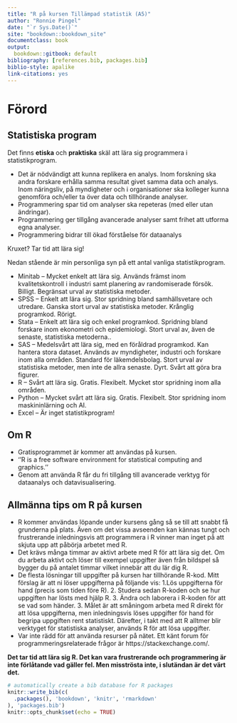 ```yaml
--- 
title: "R på kursen Tillämpad statistik (A5)"
author: "Ronnie Pingel"
date: "`r Sys.Date()`"
site: "bookdown::bookdown_site"
documentclass: book
output:
  bookdown::gitbook: default
bibliography: [references.bib, packages.bib]
biblio-style: apalike
link-citations: yes
---
```


# Förord

## Statistiska program
Det finns **etiska** och **praktiska** skäl att lära sig programmera i statistikprogram.

+ Det är nödvändigt att kunna replikera en analys. Inom forskning ska andra forskare erhålla samma resultat givet samma data och analys. Inom näringsliv, på myndigheter och i organisationer ska kolleger kunna genomföra och/eller ta över data och tillhörande analyser. 
+ Programmering spar tid om analyser ska repeteras (med eller utan ändringar).
+ Programmering ger tillgång avancerade analyser samt frihet att utforma egna analyser.
+ Programmering bidrar till ökad förståelse för dataanalys

Kruxet? Tar tid att lära sig! 

Nedan stående är min personliga syn på ett antal vanliga statistikprogram.

+ Minitab -- Mycket enkelt att lära sig. Används främst inom kvalitetskontroll i industri samt planering av randomiserade försök. Billigt. Begränsat urval av statistiska metoder.
+ SPSS -- Enkelt att lära sig. Stor spridning bland samhällsvetare och utredare. Ganska stort urval av statistiska metoder. Krånglig programkod. Rörigt.
+ Stata -- Enkelt att lära sig och enkel programkod. Spridning bland forskare inom ekonometri och epidemiologi.  Stort urval av, även de senaste, statistiska metoderna..
+ SAS -- Medelsvårt att lära sig, med en föråldrad programkod. Kan hantera stora dataset. Används av myndigheter, industri och forskare inom alla områden. Standard för läkemdelsbolag. Stort urval av statistiska metoder, men inte de allra senaste. Dyrt. Svårt att göra bra figurer.
+ R -- Svårt att lära sig. Gratis. Flexibelt. Mycket stor spridning inom alla områden.
+ Python -- Mycket svårt att lära sig. Gratis. Flexibelt.  Stor spridning inom maskininlärning och AI.
+ Excel -- Är inget statistikprogram!



## Om R

+ Gratisprogrammet är kommer att användas på kursen.
+ ''R is a free software environment for statistical computing and graphics.''
+  Genom att använda R får du fri tillgång till avancerade verktyg för dataanalys och datavisualisering.


## Allmänna tips om R på kursen
+ R kommer användas löpande under kursens gång så se till	att snabbt få grunderna på plats. Även om det vissa avseenden kan kännas tungt och frustrerande inledningsvis att programmera i R vinner man inget på att skjuta upp att påbörja arbetet med R.
+ Det krävs många timmar av aktivt arbete med R för att lära sig det. Om du arbeta aktivt och löser till exempel uppgifter även från bildspel så bygger du på antalet timmar vilket innebär att du lär dig R.
+ De flesta lösningar till uppgifter på kursen har tillhörande R-kod. Mitt förslag är att ni löser uppgifterna på följande vis: 1.Lös uppgifterna för hand (precis som tiden före R). 2. Studera sedan R-koden och se hur uppgiften har lösts med hjälp R. 3. Ändra och laborera i R-koden för att se vad som händer. 3. Målet är att småningom arbeta med R direkt för att lösa uppgifterna, men inledningsvis löses uppgifter för hand för begripa uppgiften rent statistiskt. Därefter, i takt med att R alltmer blir verktyget för statistiska analyser, används R för att lösa uppgifter. 
+ Var inte rädd för att använda resurser på nätet. Ett känt forum för programmeringsrelaterade frågor är https://stackexchange.com/. 

**Det tar tid att lära sig R. Det kan vara frustrerande och programmering är inte förlåtande vad gäller fel. Men misströsta inte, i slutändan är det värt det.** 




```r
# automatically create a bib database for R packages
knitr::write_bib(c(
  .packages(), 'bookdown', 'knitr', 'rmarkdown'
), 'packages.bib')
knitr::opts_chunk$set(echo = TRUE)
```

